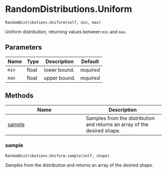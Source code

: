 # RandomDistributions.Uniform { #water_tank.RandomDistributions.Uniform }

`RandomDistributions.Uniform(self, min, max)`

Uniform distribution, returning values between `min` and `max`.

## Parameters

| Name   | Type   | Description   | Default    |
|--------|--------|---------------|------------|
| `min`  | float  | lower bound.  | _required_ |
| `max`  | float  | upper bound.  | _required_ |

## Methods

| Name | Description |
| --- | --- |
| [sample](#water_tank.RandomDistributions.Uniform.sample) | Samples from the distribution and returns an array of the desired shape. |

### sample { #water_tank.RandomDistributions.Uniform.sample }

`RandomDistributions.Uniform.sample(self, shape)`

Samples from the distribution and returns an array of the desired shape.